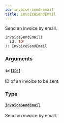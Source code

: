 ```yaml
---
id: invoice-send-email
title: invoiceSendEmail
---
```


Send an invoice by email.

```graphql
invoiceSendEmail(
  id: ID!
): InvoiceSendEmail

```

### Arguments

#### `id` ([`ID!`](/developer/api-reference/scalars/id.mdx))

ID of an invoice to be sent.

### Type

#### [`InvoiceSendEmail`](/developer/api-reference/objects/invoice-send-email.mdx)

Send an invoice by email.
